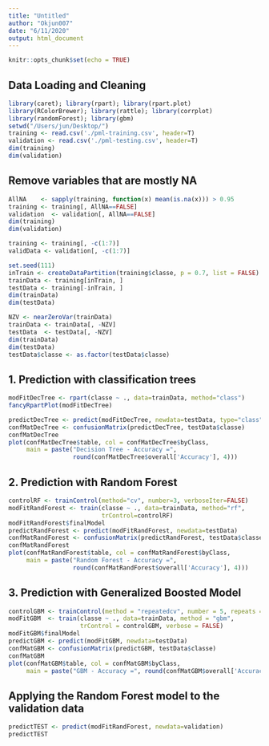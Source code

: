 ```yaml
---
title: "Untitled"
author: "Okjun007"
date: "6/11/2020"
output: html_document
---
```


```r
knitr::opts_chunk$set(echo = TRUE)
```

## Data Loading and Cleaning

```r
library(caret); library(rpart); library(rpart.plot)
library(RColorBrewer); library(rattle); library(corrplot)
library(randomForest); library(gbm)
setwd("/Users/jun/Desktop/")
training <- read.csv('./pml-training.csv', header=T)
validation <- read.csv('./pml-testing.csv', header=T)
dim(training)
dim(validation)
```

## Remove variables that are mostly NA

```r
AllNA    <- sapply(training, function(x) mean(is.na(x))) > 0.95
training <- training[, AllNA==FALSE]
validation  <- validation[, AllNA==FALSE]
dim(training)
dim(validation)

training <- training[, -c(1:7)]
validData <- validation[, -c(1:7)]

set.seed(111) 
inTrain <- createDataPartition(training$classe, p = 0.7, list = FALSE)
trainData <- training[inTrain, ]
testData <- training[-inTrain, ]
dim(trainData)
dim(testData)

NZV <- nearZeroVar(trainData)
trainData <- trainData[, -NZV]
testData  <- testData[, -NZV]
dim(trainData)
dim(testData)
testData$classe <- as.factor(testData$classe)
```

## 1. Prediction with classification trees
```r
modFitDecTree <- rpart(classe ~ ., data=trainData, method="class")
fancyRpartPlot(modFitDecTree)

predictDecTree <- predict(modFitDecTree, newdata=testData, type="class")
confMatDecTree <- confusionMatrix(predictDecTree, testData$classe)
confMatDecTree
plot(confMatDecTree$table, col = confMatDecTree$byClass, 
     main = paste("Decision Tree - Accuracy =",
                  round(confMatDecTree$overall['Accuracy'], 4)))
```

## 2. Prediction with Random Forest
```r
controlRF <- trainControl(method="cv", number=3, verboseIter=FALSE)
modFitRandForest <- train(classe ~ ., data=trainData, method="rf",
                          trControl=controlRF)
modFitRandForest$finalModel
predictRandForest <- predict(modFitRandForest, newdata=testData)
confMatRandForest <- confusionMatrix(predictRandForest, testData$classe)
confMatRandForest
plot(confMatRandForest$table, col = confMatRandForest$byClass, 
     main = paste("Random Forest - Accuracy =",
                  round(confMatRandForest$overall['Accuracy'], 4)))
```


## 3. Prediction with Generalized Boosted Model
```r
controlGBM <- trainControl(method = "repeatedcv", number = 5, repeats = 1)
modFitGBM  <- train(classe ~ ., data=trainData, method = "gbm",
                    trControl = controlGBM, verbose = FALSE)
modFitGBM$finalModel
predictGBM <- predict(modFitGBM, newdata=testData)
confMatGBM <- confusionMatrix(predictGBM, testData$classe)
confMatGBM
plot(confMatGBM$table, col = confMatGBM$byClass, 
     main = paste("GBM - Accuracy =", round(confMatGBM$overall['Accuracy'], 4)))
```


## Applying the Random Forest model to the validation data
```r
predictTEST <- predict(modFitRandForest, newdata=validation)
predictTEST
```

